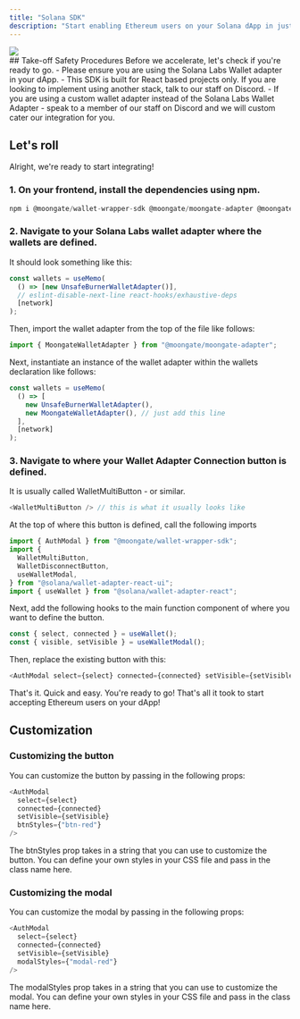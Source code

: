 ```yaml
---
title: "Solana SDK"
description: "Start enabling Ethereum users on your Solana dApp in just a few steps. Let&#39;s get cracking."
---
```


<Frame caption="This is what your user will see once they press the connect wallet button.">
  <img src="/images/chain-select.png" />
</Frame>
<br />
## Take-off Safety Procedures Before we accelerate, let's check if you&#39;re
ready to go. - Please ensure you are using the Solana Labs Wallet adapter in
your dApp. - This SDK is built for React based projects only. If you are looking
to implement using another stack, talk to our staff on Discord. - If you are
using a custom wallet adapter instead of the Solana Labs Wallet Adapter - speak
to a member of our staff on Discord and we will custom cater our integration for
you.

## Let&#39;s roll

Alright, we&#39;re ready to start integrating!

### 1. On your frontend, install the dependencies using npm.

```javascript
npm i @moongate/wallet-wrapper-sdk @moongate/moongate-adapter @moongate/solana-wallet-sdk
```

### 2. Navigate to your Solana Labs wallet adapter where the wallets are defined.

It should look something like this:

```javascript
const wallets = useMemo(
  () => [new UnsafeBurnerWalletAdapter()],
  // eslint-disable-next-line react-hooks/exhaustive-deps
  [network]
);
```

Then, import the wallet adapter from the top of the file like follows:

```javascript
import { MoongateWalletAdapter } from "@moongate/moongate-adapter";
```

Next, instantiate an instance of the wallet adapter within the wallets declaration like follows:

```javascript
const wallets = useMemo(
  () => [
    new UnsafeBurnerWalletAdapter(),
    new MoongateWalletAdapter(), // just add this line
  ],
  [network]
);
```

### 3. Navigate to where your Wallet Adapter Connection button is defined.

It is usually called WalletMultiButton - or similar.

```javascript
<WalletMultiButton /> // this is what it usually looks like
```

At the top of where this button is defined, call the following imports

```javascript
import { AuthModal } from "@moongate/wallet-wrapper-sdk";
import {
  WalletMultiButton,
  WalletDisconnectButton,
  useWalletModal,
} from "@solana/wallet-adapter-react-ui";
import { useWallet } from "@solana/wallet-adapter-react";
```

Next, add the following hooks to the main function component of where you want to define the button.

```javascript
const { select, connected } = useWallet();
const { visible, setVisible } = useWalletModal();
```

Then, replace the existing button with this:

```javascript
<AuthModal select={select} connected={connected} setVisible={setVisible} />
```

That's it. Quick and easy. You're ready to go! That's all it took to start accepting Ethereum users on your dApp!

## Customization

### Customizing the button

You can customize the button by passing in the following props:

```javascript
<AuthModal
  select={select}
  connected={connected}
  setVisible={setVisible}
  btnStyles={"btn-red"}
/>
```

The btnStyles prop takes in a string that you can use to customize the button. You can define your own styles in your CSS file and pass in the class name here.

### Customizing the modal

You can customize the modal by passing in the following props:

```javascript
<AuthModal
  select={select}
  connected={connected}
  setVisible={setVisible}
  modalStyles={"modal-red"}
/>
```

The modalStyles prop takes in a string that you can use to customize the modal. You can define your own styles in your CSS file and pass in the class name here.

